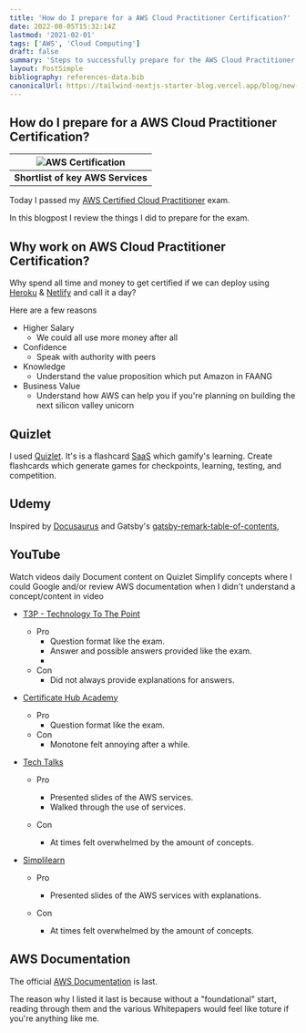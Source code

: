 ```yaml
---
title: 'How do I prepare for a AWS Cloud Practitioner Certification?'
date: 2022-08-05T15:32:14Z
lastmod: '2021-02-01'
tags: ['AWS', 'Cloud Computing']
draft: false
summary: 'Steps to successfully prepare for the AWS Cloud Practitioner Certification'
layout: PostSimple
bibliography: references-data.bib
canonicalUrl: https://tailwind-nextjs-starter-blog.vercel.app/blog/new-features-in-v1/
---
```


## How do I prepare for a AWS Cloud Practitioner Certification?

<TOCInline toc={props.toc} exclude="Overview" toHeading={2} />

| ![AWS Certification](https://images.clickittech.com/2020/wp-content/uploads/2018/01/20201632/aws-services.jpg) |
| :------------------------------------------------------------------------------------------------------------: |
|                                      <b>Shortlist of key AWS Services</b>                                      |

Today I passed my [AWS Certified Cloud Practitioner](https://aws.amazon.com/certification/certified-cloud-practitioner/) exam.

In this blogpost I review the things I did to prepare for the exam.

## Why work on AWS Cloud Practitioner Certification?

Why spend all time and money to get certified if we can deploy using
[Heroku](https://www.heroku.com/) & [Netlify](https://www.netlify.com/) and call it a day?

Here are a few reasons

- Higher Salary
  - We could all use more money after all
- Confidence
  - Speak with authority with peers
- Knowledge
  - Understand the value proposition which put Amazon in FAANG
- Business Value
  - Understand how AWS can help you if you're planning on
    building the next silicon valley unicorn

## Quizlet

I used [Quizlet](https://quizlet.com/). It's is a flashcard [SaaS](<https://azure.microsoft.com/en-us/resources/cloud-computing-dictionary/what-is-saas/#:~:text=Software%20as%20a%20service%20(SaaS)%20allows%20users%20to%20connect%20to,from%20a%20cloud%20service%20provider.>)
which gamify's learning. Create flashcards which generate games for checkpoints, learning, testing, and competition.

## Udemy

Inspired by [Docusaurus](https://docusaurus.io/docs/next/markdown-features/inline-toc) and Gatsby's [gatsby-remark-table-of-contents](https://www.gatsbyjs.com/plugins/gatsby-remark-table-of-contents/),

## YouTube

Watch videos daily
Document content on Quizlet
Simplify concepts where I could
Google and/or review AWS documentation when I didn't understand a concept/content in video

- [T3P - Technology To The Point](https://www.youtube.com/watch?v=l1MpOD92oUg&t=4047s)

  - Pro
    - Question format like the exam.
    - Answer and possible answers provided like the exam.
    -
  - Con
    - Did not always provide explanations for answers.

- [Certificate Hub Academy](https://www.youtube.com/watch?v=RbdC3tuEFcY&list=PLkDAY85mt5IAYrOVDVU5r6ieg7cejwGo0&index=4)

  - Pro
    - Question format like the exam.
  - Con
    - Monotone felt annoying after a while.

- [Tech Talks](https://www.youtube.com/watch?v=-FtcnssIp345zQ&t=7717s)

  - Pro

    - Presented slides of the AWS services.
    - Walked through the use of services.

  - Con
    - At times felt overwhelmed by the amount of concepts.

- [Simplilearn](https://www.youtube.com/watch?v=35JSBXkjuhk&t=5147s)

  - Pro

    - Presented slides of the AWS services with explanations.

  - Con
    - At times felt overwhelmed by the amount of concepts.

## AWS Documentation

The official [AWS Documentation](https://docs.aws.amazon.com/index.html?nc2=h_ql_doc_do_v) is last.

The reason why I listed it last is because without a "foundational" start, reading through them and the various Whitepapers would feel like toture
if you're anything like me.
